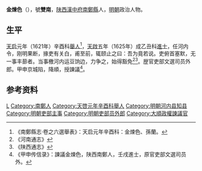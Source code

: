 {{Otheruses|other=名为金双南的其他人物|金双南}}

'''金煉色'''（{{bd|16世紀||17世紀}}），號'''雙南'''，[[陕西|陕西]][[漢中府|漢中府]][[南鄭縣|南鄭縣]]人，[[明朝|明朝]]政治人物。

==生平==
[[天启|天启]]元年（1621年）辛酉科[[舉人|舉人]]<ref>《南鄭縣志·卷之六選舉表》：天启元年辛酉科：金煉色、孫蘭。</ref>，[[天啟_(明朝)|天啟]]五年（1625年）成乙丑科[[進士|進士]]，任河内令，刚明果断，掾吏有关白，甫至前，辄颐止之曰：吾为竟若说。吏俯首塞默，无一事丰蔀者。当事檄河内运豆饷边，力争之，始得豁免<ref>《河南通志》</ref><ref>《陕西通志》</ref>。歴官吏部文選司员外郎。甲申京城陷，降順，授諫議<ref>《甲申传信录》：諫議金煉色，陕西南鄭人，壬戌進士，原官吏部文選司员外。</ref>。

== 参考资料 ==
{{reflist}}

{{天啓五年乙丑科殿試金榜}}

{{Authority control}}

{{DEFAULTSORT:}}
[[Category:金姓|L]]
[[Category:南鄭人|Category:南鄭人]]
[[Category:天啓元年辛酉科舉人|Category:天啓元年辛酉科舉人]]
[[Category:明朝河内县知县|Category:明朝河内县知县]]
[[Category:明朝吏部主事|Category:明朝吏部主事]]
[[Category:明朝吏部员外郎|Category:明朝吏部员外郎]]
[[Category:大順政權諫議官|Category:大順政權諫議官]]


{{明朝人物小作品}}